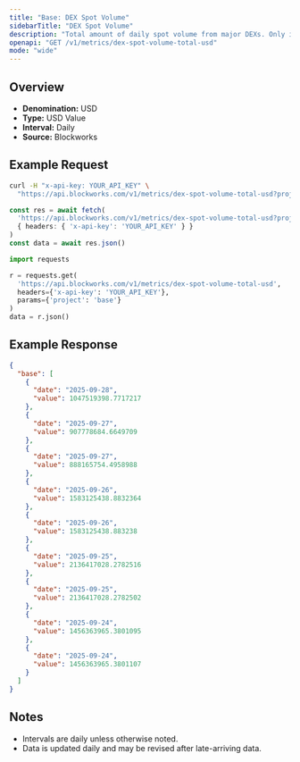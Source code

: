 ```yaml
---
title: "Base: DEX Spot Volume"
sidebarTitle: "DEX Spot Volume"
description: "Total amount of daily spot volume from major DEXs. Only includes volumes from fee-paying liquidity pools."
openapi: "GET /v1/metrics/dex-spot-volume-total-usd"
mode: "wide"
---
```


## Overview

- **Denomination:** USD
- **Type:** USD Value
- **Interval:** Daily
- **Source:** Blockworks

## Example Request

<CodeGroup>

```bash cURL
curl -H "x-api-key: YOUR_API_KEY" \
  "https://api.blockworks.com/v1/metrics/dex-spot-volume-total-usd?project=base"
```

```typescript TypeScript
const res = await fetch(
  'https://api.blockworks.com/v1/metrics/dex-spot-volume-total-usd?project=base',
  { headers: { 'x-api-key': 'YOUR_API_KEY' } }
)
const data = await res.json()
```

```python Python
import requests

r = requests.get(
  'https://api.blockworks.com/v1/metrics/dex-spot-volume-total-usd',
  headers={'x-api-key': 'YOUR_API_KEY'},
  params={'project': 'base'}
)
data = r.json()
```

</CodeGroup>

## Example Response

```json
{
  "base": [
    {
      "date": "2025-09-28",
      "value": 1047519398.7717217
    },
    {
      "date": "2025-09-27",
      "value": 907778684.6649709
    },
    {
      "date": "2025-09-27",
      "value": 888165754.4958988
    },
    {
      "date": "2025-09-26",
      "value": 1583125438.8832364
    },
    {
      "date": "2025-09-26",
      "value": 1583125438.883238
    },
    {
      "date": "2025-09-25",
      "value": 2136417028.2782516
    },
    {
      "date": "2025-09-25",
      "value": 2136417028.2782502
    },
    {
      "date": "2025-09-24",
      "value": 1456363965.3801095
    },
    {
      "date": "2025-09-24",
      "value": 1456363965.3801107
    }
  ]
}
```

## Notes
- Intervals are daily unless otherwise noted.
- Data is updated daily and may be revised after late-arriving data.